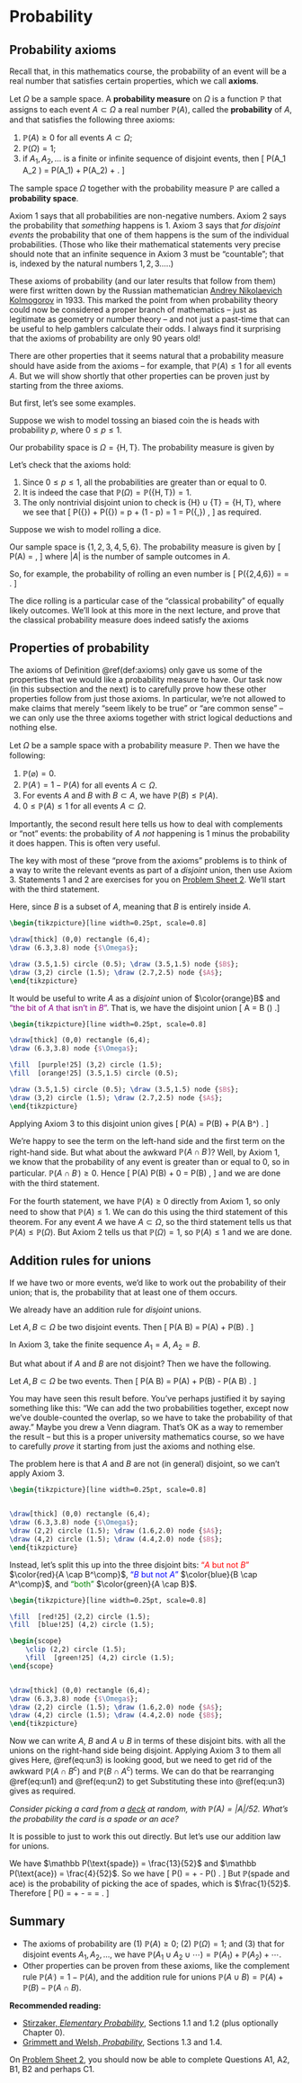 # Probability  {#L04-probability}

## Probability axioms  {#axioms}


<!--
:::: {.videowrap}
::: {.videowrapper}
<iframe src="https://www.youtube.com/embed/AN_NGs_Z-qw"></iframe>
:::
::::
-->

Recall that, in this mathematics course, the probability of an event will be a real number that satisfies certain properties, which we call **axioms**.

::: {.definition #axioms}
Let $\Omega$ be a sample space. A **probability measure** on $\Omega$ is a function $\mathbb P$ that assigns to each event $A \subset \Omega$ a real number $\mathbb P(A)$, called the **probability** of $A$, and that satisfies the following three axioms:

1. $\mathbb P(A) \geq 0$ for all events $A \subset \Omega$;
1. $\mathbb P(\Omega) = 1$;
1. if $A_1, A_2, \dots$ is a finite or infinite sequence of disjoint events, then
\[ \mathbb P(A_1 \cup A_2 \cup \cdots) = \mathbb P(A_1) + \mathbb P(A_2) + \cdots . \]

The sample space $\Omega$ together with the probability measure $\mathbb P$ are called a **probability space**.
:::

Axiom 1 says that all probabilities are non-negative numbers. Axiom 2 says the probability that *something* happens is 1. Axiom 3 says that *for disjoint events* the probability that one of them happens is the sum of the individual probabilities. (Those who like their mathematical statements very precise should note that an infinite sequence in Axiom 3 must be "countable"; that is, indexed by the natural numbers $1, 2, 3. \dots$.)

These axioms of probability (and our later results that follow from them) were first written down by the Russian mathematician [Andrey Nikolaevich Kolmogorov](https://mathshistory.st-andrews.ac.uk/Biographies/Kolmogorov/) in 1933. This marked the point from when probability theory could now be considered a proper branch of mathematics -- just as legitimate as geometry or number theory -- and not just a past-time that can be useful to help gamblers calculate their odds. I always find it surprising that the axioms of probability are only 90 years old!

There are other properties that it seems natural that a probability measure should have aside from the axioms -- for example, that $\mathbb P(A) \leq 1$ for all events $A$. But we will show shortly that other properties can be proven just by starting from the three axioms.

But first, let's see some examples.

::: {.example}
Suppose we wish to model tossing an biased coin the is heads with probability $p$, where $0 \leq p \leq 1$.

Our probability space is $\Omega = \{\text{H}, \text{T}\}$. The probability measure is given by
\begin{align*}
   \mathbb P(\varnothing) &= 0  &  \mathbb P(\{\text{H}\}) &= p \\
   \mathbb P(\{\text{T}\}) &= 1 - p  &  \mathbb P(\{\text{H},\text{T}\})  &= 1 .
\end{align*}

Let's check that the axioms hold:

1. Since $0 \leq p \leq 1$, all the probabilities are greater than or equal to 0.
1. It is indeed the case that $\mathbb P(\Omega) = \mathbb P(\{\text{H},\text{T}\}) = 1$.
1. The only nontrivial disjoint union to check is $\{\text{H}\} \cup \{\text{T}\} = \{\text{H},\text{T}\}$, where we see that
\[ \mathbb P(\{\text{H}\}) + \mathbb P(\{\text{T}\}) = p + (1 - p) = 1 = \mathbb P(\{\text{H},\text{T}\}) , \]
as required.
:::

::: {.example}
Suppose we wish to model rolling a dice.

Our sample space is $\{1,2,3,4,5,6\}$. The probability measure is given by
\[ \mathbb P(A) = \frac{|A|}{6} , \]
where $|A|$ is the number of sample outcomes in $A$.

So, for example, the probability of rolling an even number is 
\[ \mathbb P(\{2,4,6\}) = \frac36 = \frac12 . \]
:::

The dice rolling is a particular case of the "classical probability" of equally likely outcomes. We'll look at this more in the next lecture, and prove that the classical probability measure does indeed satisfy the axioms


## Properties of probability {#prob-properties}

<!--
:::: {.videowrap}
::: {.videowrapper}
<iframe src="https://www.youtube.com/embed/4KmSgdX88u8"></iframe>
:::
::::
-->


The axioms of Definition \@ref(def:axioms) only gave us some of the properties that we would like a probability measure to have. Our task now (in this subsection and the next) is to carefully prove how these other properties follow from just those axioms. In particular, we're not allowed to make claims that merely "seem likely to be true" or "are common sense" -- we can only use the three axioms together with strict logical deductions and nothing else.

::: {.theorem}
Let $\Omega$ be a sample space with a probability measure $\mathbb P$. Then we have the following:

1. $\mathbb P(\varnothing) = 0$.
1. $\mathbb P(A^\comp) = 1 - \mathbb P(A)$ for all events $A \subset \Omega$.
1. For events $A$ and $B$ with $B \subset A$, we have $\mathbb P(B) \leq \mathbb P(A)$.
1. $0 \leq \mathbb P(A) \leq 1$ for all events $A \subset \Omega$.
:::

Importantly, the second result here tells us how to deal with complements or "not" events: the probability of $A$ *not* happening is 1 minus the probability it does happen. This is often very useful.

::: {.proof}
The key with most of these "prove from the axioms" problems is to think of a way to write the relevant events as part of a *disjoint* union, then use Axiom 3. Statements 1 and 2 are exercises for you on [Problem Sheet 2](#P2). We'll start with the third statement.

Here, since $B$ is a subset of $A$, meaning that $B$ is entirely inside $A$. 

```tikz
\begin{tikzpicture}[line width=0.25pt, scale=0.8]

\draw[thick] (0,0) rectangle (6,4);
\draw (6.3,3.8) node {$\Omega$};

\draw (3.5,1.5) circle (0.5); \draw (3.5,1.5) node {$B$};
\draw (3,2) circle (1.5); \draw (2.7,2.5) node {$A$};
\end{tikzpicture}
```

It would be useful to write $A$ as a *disjoint* union of $\color{orange}B$ and <span style="color: purple;">"the bit of $A$ that isn't in $B$"</span>. That is, we have the disjoint union
\[ A = \color{orange}B \cup (\color{purple}{A \cap B^\comp}) .\]

```tikz
\begin{tikzpicture}[line width=0.25pt, scale=0.8]

\draw[thick] (0,0) rectangle (6,4);
\draw (6.3,3.8) node {$\Omega$};

\fill  [purple!25] (3,2) circle (1.5); 
\fill  [orange!25] (3.5,1.5) circle (0.5); 

\draw (3.5,1.5) circle (0.5); \draw (3.5,1.5) node {$B$};
\draw (3,2) circle (1.5); \draw (2.7,2.5) node {$A$};
\end{tikzpicture}
```

Applying Axiom 3 to this disjoint union gives
\[ \mathbb P(A) =  \mathbb P(B) + \mathbb P(A \cap B^\comp) . \]

We're happy to see the term on the left-hand side and the first term on the right-hand side. But what about the awkward $\mathbb P(A \cap B^\comp)$? Well, by Axiom 1, we know that the probability of any event is greater than or equal to 0, so in particular. $\mathbb P(A \cap B^\comp) \geq 0$. Hence
\[ \mathbb P(A)  \geq \mathbb P(B) + 0 = \mathbb P(B) , \]
and we are done with the third statement.

For the fourth statement, we have $\mathbb P(A) \geq 0$ directly from Axiom 1, so only need to show that $\mathbb P(A) \leq 1$. We can do this using the third statement of this theorem. For any event $A$ we have $A \subset \Omega$, so the third statement tells us that $\mathbb P(A) \leq \mathbb P(\Omega)$. But Axiom 2 tells us that $\mathbb P(\Omega) = 1$, so $\mathbb P(A) \leq 1$ and we are done.
:::


## Addition rules for unions  {#addition}

<!--
:::: {.videowrap}
::: {.videowrapper}
<iframe src="https://www.youtube.com/embed/SdDc7AT-Sa8"></iframe>
:::
::::
-->

If we have two or more events, we'd like to work out the probability of their union; that is, the probability that at least one of them occurs.

We already have an addition rule for *disjoint* unions.

::: {.theorem}
Let $A, B \subset \Omega$ be two disjoint events. Then
\[ \mathbb P(A \cup B) = \mathbb P(A) + \mathbb P(B) . \]
:::

::: {.proof}
In Axiom 3, take the finite sequence $A_1 = A$, $A_2 = B$.
:::

But what about if $A$ and $B$ are not disjoint? Then we have the following.

::: {.theorem}
Let $A, B \subset \Omega$ be two events. Then
\[ \mathbb P(A \cup B) = \mathbb P(A) + \mathbb P(B) - \mathbb P(A \cap B) . \]
:::

You may have seen this result before. You've perhaps justified it by saying something like this: "We can add the two probabilities together, except now we've double-counted the overlap, so we have to take the probability of that away." Maybe you drew a Venn diagram. That's OK as a way to remember the result -- but this is a proper university mathematics course, so we have to carefully *prove* it starting from just the axioms and nothing else.

::: {.proof}
The problem here is that $A$ and $B$ are not (in general) disjoint, so we can't apply Axiom 3.

```tikz
\begin{tikzpicture}[line width=0.25pt, scale=0.8]


\draw[thick] (0,0) rectangle (6,4);
\draw (6.3,3.8) node {$\Omega$};
\draw (2,2) circle (1.5); \draw (1.6,2.0) node {$A$};
\draw (4,2) circle (1.5); \draw (4.4,2.0) node {$B$};
\end{tikzpicture}
```

Instead, let's split this up into the three disjoint bits: <span style="color: red;">"$A$ but not $B$"</span> $\color{red}{A \cap B^\comp}$, <span style="color: blue;">"$B$ but not $A$"</span> $\color{blue}{B \cap A^\comp}$, and <span style="color: green;">"both"</span> $\color{green}{A \cap B}$.

```tikz
\begin{tikzpicture}[line width=0.25pt, scale=0.8]

\fill  [red!25] (2,2) circle (1.5);
\fill  [blue!25] (4,2) circle (1.5); 

\begin{scope} 
	\clip (2,2) circle (1.5);
	\fill  [green!25] (4,2) circle (1.5); 
\end{scope}


\draw[thick] (0,0) rectangle (6,4);
\draw (6.3,3.8) node {$\Omega$};
\draw (2,2) circle (1.5); \draw (1.6,2.0) node {$A$};
\draw (4,2) circle (1.5); \draw (4.4,2.0) node {$B$};
\end{tikzpicture}
```

Now we can write $A$, $B$ and $A \cup B$ in terms of these disjoint bits.
\begin{align}
A &= (\color{red}{A \cap B^\mathsf{c}}) \cup (\color{green}{A \cap B}) \\
B &= (\color{blue}{B \cap A^\mathsf{c}}) \cup (\color{green}{A \cap B}) \\
A \cup B &= (\color{red}{A \cap B^\mathsf{c}}) \cup (\color{blue}{B \cap A^\mathsf{c}}) \cup (\color{green}{A \cap B}),
\end{align}
with all the unions on the right-hand side being disjoint. Applying Axiom 3 to them all gives
\begin{align}
\mathbb P(A) &= \mathbb P(A \cap B^\mathsf{c}) + \mathbb P(A \cap B) (\#eq:un1)  \\
\mathbb P(B) &= \mathbb P(B \cap A^\mathsf{c}) + \mathbb P(A \cap B)  (\#eq:un2) \\
\mathbb P(A \cup B) &= \mathbb P(A \cap B^\mathsf{c}) + \mathbb P(B \cap A^\mathsf{c}) + \mathbb P(A \cap B) . (\#eq:un3)
\end{align}
Here, \@ref(eq:un3) is looking good, but we need to get rid of the awkward $\mathbb P(A \cap B^\mathsf{c})$ and $\mathbb P(B \cap A^\mathsf{c})$ terms. We can do that be rearranging \@ref(eq:un1) and \@ref(eq:un2) to get
\begin{align}
\mathbb P(A \cap B^\mathsf{c}) &= \mathbb P(A) - \mathbb P(A \cap B) \\
\mathbb P(B \cap A^\mathsf{c}) &= \mathbb P(B) - \mathbb P(A \cap B) .
\end{align}
Substituting these into \@ref(eq:un3) gives
\begin{align}
\mathbb P(A \cup B) &= \mathbb P(A) - \mathbb P(A \cap B) + \mathbb P(B) - \mathbb P(A \cap B) + \mathbb P(A \cap B) \\
  &= \mathbb P(A)+ \mathbb P(B) - \mathbb P(A \cap B) ,
\end{align}
as required.
:::

<!--
:::: {style="display: flex;"}

::: {}
As always, the key is to find a way of writing $A \cup B$ as a *disjoint* union. (In general, $A \cup B$ can be a non-disjoint union that has an overlap.) Well, if we want $A \cup B = A \cup \{\text{something}\}$ to be a *disjoint* union, then the "something" will have to be the bit of $B$ that's not also in $A$, which is $B \cap A^\comp$.
:::

:::{}
\ 
:::

:::{}
```tikz
\begin{tikzpicture}[line width=0.25pt, scale=0.8]

\fill  [blue!25] (4,2) circle (1.5); 
\fill  [red!25] (2,2) circle (1.5); 


\draw[thick] (0,0) rectangle (6,4);
\draw (6.3,3.8) node {$\Omega$};
\draw (2,2) circle (1.5); \draw (1.6,2.0) node {A};
\draw (4,2) circle (1.5); \draw (4.4,2.0) node {B};
\end{tikzpicture}
```
:::
::::

::::: {.proof}
First note, following the discussion above, that we have
\[ A \cup B = A \cup (B \cap A^\comp) , \]
where the union on the right is of the disjoint events $A$ and $B \cap A^\comp$. Therefore we can use Axiom 3 to get
\begin{equation}
\mathbb P(A \cup B) = \mathbb P(A) + \mathbb P(B \cap A^\comp) .    (\#eq:union1)
\end{equation}


The left-hand side looks good, and the first term on the right-hand side looks good. To deal with the second term on the right-hand side, we need to write it down as part of a disjoint union again. Can we find another one? Yes! We can use $B \cap A^\comp$ together with $B \cap A$ to build the whole of $B$. So have a disjoint union
\[ (B \cap A^\comp) \cup (B \cap A) = B .\]

```tikz
\begin{tikzpicture}[line width=0.25pt, scale=0.8]

\fill  [blue!25] (4,2) circle (1.5); 

\begin{scope} 
	\clip (2,2) circle (1.5);
	\fill  [green!25] (4,2) circle (1.5); 
\end{scope}


\draw[thick] (0,0) rectangle (6,4);
\draw (6.3,3.8) node {$\Omega$};
\draw (2,2) circle (1.5); \draw (1.6,2.0) node {A};
\draw (4,2) circle (1.5); \draw (4.4,2.0) node {B};
\end{tikzpicture}
```

Since this union is disjoint, we can use Axiom 3 again, to get
\[ \mathbb P(B \cap A^\comp) + \mathbb P(B \cap A) = \mathbb P(B) . \]
Rearranging this gives
\begin{equation}
\mathbb P(B \cap A^\comp) = \mathbb P(B) - \mathbb P(B \cap A).  (\#eq:union2)
\end{equation}


Finally, substituting \@ref(eq:union2) into \@ref(eq:union1) gives
\[ \mathbb P(A \cup B) = \mathbb P(A) + \mathbb P(B) - \mathbb P(A \cap B) , \]
as required.
:::::
-->

::: {.example}
*Consider picking a card from a [deck](https://en.wikipedia.org/wiki/Standard_52-card_deck) at random, with $\mathbb P(A) = |A|/52$. What's the probability the card is a spade or an ace?*

It is possible to just to work this out directly. But let's use our addition law for unions.

We have $\mathbb P(\text{spade}) = \frac{13}{52}$ and $\mathbb P(\text{ace}) = \frac{4}{52}$. So we have
\[ \mathbb P(\text{spade or ace}) = \tfrac{13}{52} + \tfrac{4}{52} - \mathbb P(\text{spade and ace}) . \]
But $\mathbb P(\text{spade and ace})$ is the probability of picking the ace of spades, which is $\frac{1}{52}$. Therefore
\[ \mathbb P(\text{spade or ace}) = \tfrac{13}{52} + \tfrac{4}{52}  - \tfrac{1}{52} = \tfrac{16}{52} = \tfrac{4}{13} . \]
:::

<!--
Similar addition rules can be proven in the same way for unions of more events. For three events, we have
\[
  \mathbb P(A \cup B \cup C) = \mathbb P(A) + \mathbb P(B) + \mathbb P(C) 
  - \mathbb P(A \cap B) - \mathbb P(A \cap C) - \mathbb P(B \cap C) + \mathbb P(A \cap B \cap C) .
\]
Note that we add the probabilities of individual events, then subtract the probabilities of pairs, then add the probability of the triple.

The **inclusion--exclusion principle** is the general rule:
\begin{multline*} \mathbb P(A_1 \cup A_2 \cup \cdots \cup A_n)
  = \sum_i \mathbb P(A_i)
    - \sum_{i \neq j} \mathbb P(A_i \cap A_j) \\
    + \sum_{i \neq j \neq k} \mathbb P(A_i \cap A_j \cap A_k)
    - \cdots
    + (-1)^{n-1} \mathbb P(A_1 \cap A_2 \cap \cdots \cap A_n) , \end{multline*}
where we continue by subtracting the probabilities of quadruples, adding the probabilities of five events, etc.
-->

## Summary  {#summary-L04 .unnumbered}

::: {.mysummary}
* The axioms of probability are (1) $\mathbb P(A) \geq 0$; (2) $\mathbb P(\Omega) = 1$; and (3) that for disjoint events $A_1, A_2, \dots$, we have $\mathbb P(A_1 \cup A_2 \cup \cdots) = \mathbb P(A_1) + \mathbb P(A_2) + \cdots$.
* Other properties can be proven from these axioms, like the complement rule $\mathbb P(A^\comp) = 1 - \mathbb P(A)$, and the addition rule for unions $\mathbb P(A \cup B) = \mathbb P(A) + \mathbb P(B) - \mathbb P(A \cap B)$.
:::

**Recommended reading:**

* [Stirzaker, *Elementary Probability*](https://leeds.primo.exlibrisgroup.com/permalink/44LEE_INST/13rlbcs/alma991013131349705181), Sections 1.1 and 1.2 (plus optionally Chapter 0).
* [Grimmett and Welsh, *Probability*](https://leeds.primo.exlibrisgroup.com/permalink/44LEE_INST/13rlbcs/alma991002938669705181), Sections 1.3 and 1.4.

On [Problem Sheet 2](#P2), you should now be able to complete Questions A1, A2, B1, B2 and perhaps C1.

